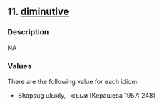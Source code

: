 ## 11. <a href =  'https://agricolamz.github.io/The_Circassian_Isoglosses_Database/11.html'>diminutive</a>
### Description

NA


### Values
There are the following value for each idiom:

* Shapsug цIыкIу, -жъый [Керашева 1957: 248]

